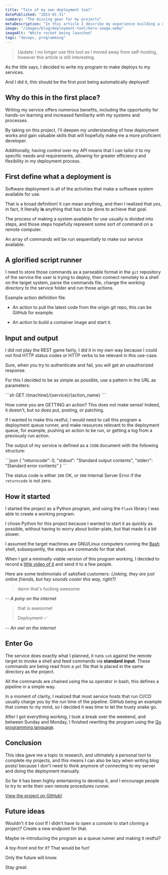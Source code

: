 ```yaml
---
title: "Tale of my own deployment tool"
datePublished: "2023-01-31"
summary: "The missing gear for my projects"
metaDescription: "In this article I describe my experience building a deployment API tool from design to development."
image: "/images/blog/deployment-tool/hero-image.webp"
imageAlt: "White rocket being launched"
tags: "devops, programming"
---
```


> Update: I no longer use this tool as I moved away from self-hosting, however this article is still interesting.

As the title says, I decided to write my program to make deploys to my services.

And I did it, this should be the first post being automatically deployed!

## Why do this in the first place?

Writing my service offers numerous benefits, including the opportunity for hands-on learning and increased familiarity with my systems and processes.

By taking on this project, I'll deepen my understanding of how deployment works and gain valuable skills that will hopefully make me a more proficient developer.

Additionally, having control over my API means that I can tailor it to my specific needs and requirements, allowing for greater efficiency and flexibility in my deployment process.

## First define what a deployment is

Software deployment is all of the activities that make a software system available for use.

That is a broad definition! it can mean anything, and then I realized that _yes_, in fact, It literally **is** anything that has to be done to achieve that goal.

The process of making a system available for use usually is divided into steps, and those steps hopefully represent some sort of command on a remote computer.

An array of commands will be run sequentially to make our service available.

## A glorified script runner

I need to store those commands as a parseable format in the `git` repository of the service the user is trying to deploy, then connect remotely to a shell on the target system, parse the commands file, change the working directory to the service folder and run those actions.

Example action definition file:

- An action to pull the latest code from the origin git repo, this can be GitHub for example.

- An action to build a container image and start it.

## Input and output

I did not play the REST game fairly, I did it in my own way because I could not find HTTP status codes or HTTP verbs to be relevant in this use-case.

Sure, when you try to authenticate and fail, you will get an unauthorized response.

For this I decided to be as simple as possible, use a pattern in the URL as parameters:

<CodeSnippet language="misc" name="REST">
```sh
GET
/{machine}/{service}/{action_name}
```
</CodeSnippet>

How come you are GETTING an action? This does not make sense! Indeed, it doesn't, but so does put, posting, or patching.

If I wanted to make this restful, I would need to call this program a deployment queue runner, and make resources relevant to the deployment queue, for example, pushing an action to be run, or getting a log from a previously run action.

The output of my service is defined as a `JSON` document with the following structure:

<CodeSnippet language="json">
```json
{
  "returncode": 0,
  "stdout": "Standard output contents",
  "stderr": "Standard error contents"
}
```
</CodeSnippet>

The status code is either `200` OK, or `500` Internal Server Error if the `returncode` is not zero.

## How it started

I started the project as a Python program, and using the `Flask` library I was able to create a working program.

I chose Python for this project because I wanted to start it as quickly as possible, without having to worry about boiler-plate, but that made it a bit slower.

I assumed the target machines are GNU/Linux computers running the [Bash](<https://en.wikipedia.org/wiki/Bash_(Unix_shell)>) shell, subsequently, the steps are commands for that shell.

When I got a minimally viable version of this program working, I decided to record a [little video of it](https://pony.social/@luc/109757107993667887) and send it to a few people.

Here are some testimonials of satisfied customers: _(Joking, they are just online friends, but hey sounds cooler this way, right?)_

> damn that's fucking awesome

_-- A pony on the internet_

> that is awesome!
>
> Deployment ✅

_-- An owl on the internet_

## Enter Go

The service does exactly what I planned, it runs `ssh` against the remote target to invoke a shell and feed commands via **standard input**. These commands are being read from a `yml` file that is placed in the same directory as the project.

All the commands are chained using the `&&` operator in bash, this defines a pipeline in a simple way.

In a moment of clarity, I realized that most service hosts that run CI/CD usually charge you by the run time of the pipeline. GitHub being an example that comes to my mind, so I decided it was time to let the trusty snake go.

After I got everything working, I took a break over the weekend, and between Sunday and Monday, I finished rewriting the program using the [Go programming language](https://go.dev).

## Conclusion

This idea gave me a topic to research, and ultimately a personal tool to complete my projects, and this means I can also be lazy when writing blog posts! because I don't need to think anymore of connecting to my server and doing the deployment manually.

So far it has been highly entertaining to develop it, and I encourage people to try to write their own remote procedures runner.

[View the project on GitHub!](https://github.com/lucrnz/mypli)

## Future ideas

Wouldn't it be cool If I didn't have to open a console to start cloning a project? Create a new endpoint for that.

Maybe re-introducing the program as a queue runner and making it restful?

A toy-front end for it? That would be fun!

Only the future will know.

Stay great.
